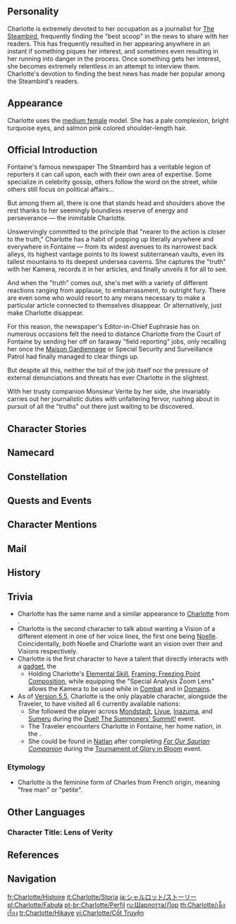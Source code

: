 {{CharacterTabs}}
{{Quote|Indefatigable reporter of The Steambird, constantly on the hunt for the "truth."|Description from the Official Website<ref>Official Genshin Impact Website: [https://genshin.hoyoverse.com/en/character/Fontaine?char=5 Charlotte]</ref>}}
==Personality==
{{Quote|Indefatigable reporter of The Steambird, constantly on the hunt for the "truth."|In-game character attributes and profile page text}}
Charlotte is extremely devoted to her occupation as a journalist for [[The Steambird]], frequently finding the "best scoop" in the news to share with her readers. This has frequently resulted in her appearing anywhere in an instant if something piques her interest, and sometimes even resulting in her running into danger in the process. Once something gets her interest, she becomes extremely relentless in an attempt to interview them. Charlotte's devotion to finding the best news has made her popular among the Steambird's readers.

==Appearance==
{{See also|"All Is Overt Through My Lens"}}
<!-- Keep appearance section short and concise. Limit to 3-4 sentences. Outfits should be described on the outfit pages. -->
Charlotte uses the [[:Category:Medium Female Characters|medium female]] model. She has a pale complexion, bright turquoise eyes, and salmon pink colored shoulder-length hair.

==Official Introduction==
<!-- Article from Hoyolab -->
{{Official Introduction
|title     = Your credible source of the unbelievable truth!
|link      = https://www.hoyolab.com/article/21858357
|character = Charlotte
}}
{{Quote|...Euphrasie, three days ago, one of your journalists secretly followed a suspect all the way from the Court of Fontaine to Romaritime Harbor, and almost ended up being tied up and thrown into the sea by a gang of criminals. Whether or not there's any truth in the notion that 'nearer to the action is closer to the truth,' surely Miss Charlotte doesn't value her reports more than she does her own life?|Yet another exasperated exchange between Captain [[Chevreuse]] of the Special Security and Surveillance Patrol and [[Euphrasie]], Editor-in-Chief of The Steambird}}
Fontaine's famous newspaper The Steambird has a veritable legion of reporters it can call upon, each with their own area of expertise. Some specialize in celebrity gossip, others follow the word on the street, while others still focus on political affairs...

But among them all, there is one that stands head and shoulders above the rest thanks to her seemingly boundless reserve of energy and perseverance &mdash; the inimitable Charlotte.

Unswervingly committed to the principle that "nearer to the action is closer to the truth," Charlotte has a habit of popping up literally anywhere and everywhere in Fontaine &mdash; from its widest avenues to its narrowest back alleys, its highest vantage points to its lowest subterranean vaults, even its tallest mountains to its deepest undersea caverns. She captures the "truth" with her Kamera, records it in her articles, and finally unveils it for all to see.

And when the "truth" comes out, she's met with a variety of different reactions ranging from applause, to embarrassment, to outright fury. There are even some who would resort to any means necessary to make a particular article connected to themselves disappear. Or alternatively, just make Charlotte disappear.

For this reason, the newspaper's Editor-in-Chief Euphrasie has on numerous occasions felt the need to distance Charlotte from the Court of Fontaine by sending her off on faraway "field reporting" jobs, only recalling her once the [[Maison Gardiennage]] or Special Security and Surveillance Patrol had finally managed to clear things up.

But despite all this, neither the toil of the job itself nor the pressure of external denunciations and threats has ever {{sic|phased}} Charlotte in the slightest.

With her trusty companion Monsieur Verite by her side, she invariably carries out her journalistic duties with unfaltering fervor, rushing about in pursuit of all the "truths" out there just waiting to be discovered.

==Character Stories==
{{Character Story
|title1        = Character Details
|text1         = <p>In the Court of Fontaine, a new "story" is born every minute.</p><!--
              --><p>For example, [[Romaritime Harbor]] might suddenly swell with new ships, crewed by sailors of obviously non-Fontainian origin. Some fishmonger in [[Poisson]] might suddenly buy three months' worth of fish in a single month, or countless flyers boasting of a certain place where especially delicious fish can be found might suddenly appear in the Court...</p><!--
              --><p>In the eyes of a mediocre reporter or ordinary city folk, these are "independent" tales, just like there will always be waves rippling across the sea's surface &mdash; such ordinary events are barely worth paying attention to at all.</p><!--
              --><p>Clumsier journalists might even chase these waves, and dispiritedly end up merely following the wave's patterns, constantly pumping out "surface-level stories" of little interest.</p><!--
              --><p>But in Charlotte's eyes, these waves are but the superficial representation of other forces. What is causing them to crest and break? That is the story she seeks.</p><!--
              --><p>Perhaps it is the wild winds wailing over the surface, or perhaps they are due to the [[Thalatta Submarine Canyon]]'s complex seabed topography. Of course, you can't rule out the possibility of tremors from the [[Elton Trench]] either...</p><!--
              --><p>These stories are the "deep dives" Charlotte desires.</p><!--
              --><p>A reporter should be an agile "seeker" &mdash; not a mere gauche "recorder."</p><!--
              --><p>This, then, is Charlotte's "work doctrine."</p><!--
              --><p>As to how she avoids being swept up in her "deep dives"... well, that's up to Euphrasie and her fellow citizens!</p>
|mention1      = Euphrasie

|title2        = Character Story 1
|friendship2   = 2
|text2         = <p>Charlotte was fascinated with the world around her from a young age.</p><!--
              --><p>The first [[Rainbow Rose]] that bloomed in the yard come spring, exceeding all others in vibrance. The children gladly padding about in puddles on the leaf-strewn streets after a storm and their hapless laughing families. The beauty of a solitary shell on the seashore, and the tiny crab surveying the world from underneath. The [[Blubber Profiterole]] she had with her family on her birthday, and the ever-so-slightly-too-deep color of the cream...</p><!--
              --><p>To most, a flower is a flower, a shell is a shell, and a Profiterole is still a Profiterole even if it is a bit too sweet &mdash; that's just how the world is.</p><!--
              --><p>But to Charlotte, these hidden "details" &mdash; only visible out of the corners of her eyes &mdash; are essential to understanding the world.</p><!--
              --><p>Charlotte's father, a seasoned reporter and professional nature photographer, noticed his daughter's interest in and knack for "observation." Thus, on her tenth birthday, he gave her a custom-made Kamera, its dimensions and the positions of its buttons built specially for her.</p><!--
              --><p>"Not all people are attentive enough to seek out and observe subtle differences, but this, Charlotte, is your unique talent."</p><!--
              --><p>Those were the words of her father, the "Reporter of the Idylls," Galanopoulo.</p><!--
              --><p>From then on, there was a little junior reporter by the senior reporter's side. This father-daughter tag team could be found on streets wide and narrow, forests and rivers alike, raising two Kameras, one large and one small, taking countless still images of moving beauty.</p><!--
              --><p>Even though their "interviews" always caused the gentle yet strict Mrs. Gagnepetit to nag them incessantly, Charlotte's laughter never failed to be the quickest way to make her mother stop. And as for her soiled clothes and dirtied hat, those were left to the ever-capable Mr. Galanopoulo.</p><!--
              --><p>To her, the whole world is a giant treasure trove.</p><!--
              --><p>And those pictures, for their part, are her special treasure maps.</p>
|mention2      = Galanopoulo

|title3        = Character Story 2
|friendship3   = 3
|text3         = <p>Galanopoulo always emphasized one thing to Charlotte:</p><!--
              --><p>"A picture of sufficiently great beauty cannot be ignored."</p><!--
              --><p>With her consent, he sent the photos they'd taken to The Steambird. The editors were quickly taken with their photos &mdash; especially Charlotte's &mdash; and profusely praised Galanopoulo's ever-improving photography skills, reserving, just as before, prime placement for them in their publication.</p><!--
              --><p>Those pictures caused quite the stir when they were published, with critics stumbling over each other to flatter them, and newspaper hobbyists fighting to get copies to make their clipping collections yet more colorful and vivid.</p><!--
              --><p>But when both critics or fellow journalists came calling and asked how Galanopoulo advanced his aesthetic sensibilities by leaps and bounds...</p><!--
              --><p>The veteran reporter lightly pushed Charlotte forward, saying calmly: "Ah, such pictures are beyond me. It's all my daughter's handiwork!"</p><!--
              --><p>The experienced, learned ladies and gentlemen who had come knocking could not but fall silent first, before expressing surprise, and then beginning to whisper amongst themselves and even venturing a few questions.</p><!--
              --><p>Charlotte blinked. The bewildered adults before her seemed every bit like little insects searching for shelter in a storm, waving their antennae this way and that, crying "Where are the leaves? Where are the leaves?"</p><!--
              --><p>"Hey, everyone, look this way!"</p><!--
              --><p>The young child's cry caused them to collectively leap out of their worn skins, and everyone turned to look, only to be greeted by a custom-made Kamera and the click of a shutter.</p><!--
              --><p>In that moment, all of it was captured on film &mdash; the furrowed brows, quirked lips, red faces, tangled hair, and waving arms, perfectly encapsulating those panicked bugs in the storm.</p><!--
              --><p>The little reporter patted her Kamera and smiled toothily.</p><!--
              --><p>"I'll call this one... 'No, No, That Won't Do!'"</p>
|mention3      = Galanopoulo

|title4        = Character Story 3
|friendship4   = 4
|text4         = <p>After Charlotte's extraordinary photography skills had made her famous, she began receiving frequent visits from manuscript writers, magazine editors, news clipping collectors, and her father's reporter colleagues. Even Euphrasie, the Editor-in-Chief of The Steambird, was amongst them.</p><!--
              --><p>Euphrasie was straightforward about her intent. She hoped that Charlotte would agree to become a "special correspondent" &mdash; someone who would conduct interviews and write articles in addition to taking photographs.</p><!--
              --><p>...However, her father, despite his usual mild temperament, was strongly against it. He did not wish for his daughter to associate with those kinds of people, either full of ulterior motives or hypocrites.</p><!--
              --><p>"Nature is fierce, but it is honest. Storms don't loose their fury without reason, nor do beasts bare their fangs without cause."</p><!--
              --><p>"But people lie &mdash; they always do. A Kamera can only capture their faces, but the lens cannot target their hearts."</p><!--
              --><p>He would respect Charlotte's decision, of course, but he preferred that Charlotte live a simpler, happier life, without sinking into the morass of humanity.</p><!--
              --><p>To Charlotte, this world was a treasure trove, and pictures her treasure maps.</p><!--
              --><p>But for the first time, she came to realize that this trove still harbored undiscovered "truths."</p><!--
              --><p>These truths were not themselves treasures, but were more akin to a procession of dark memories. Intentionally hidden, discarded, disguised, and then abandoned, with those having done so wishing that they would never be discovered, and that all events connected to them would simply end right there.</p><!--
              --><p>Charlotte knew that she could find them. She could dig up these truths, like digging tulip bulbs in a garden, like leading hermit crabs out of their shells, like finding pinecones hidden by squirrels.</p><!--
              --><p>...But she also felt like a bird glimpsing an onrushing flash flood, a cave rat foreseeing an earthquake, or a fish sensing a coming tsunami.</p><!--
              --><p>With great ability comes great responsibility.</p><!--
              --><p>One with the talent for uncovering "truth" was also responsible for bringing the "truth" to light.</p><!--
              --><p>The only question was, did she have the courage to do so?</p><!--
              --><p>Her parents responded with silence, for they knew that their daughter had already made her choice. Charlotte was old enough, and all birds are destined to spread their wings and leave the nest someday.</p><!--
              --><p>The next morning, Euphrasie went to work as usual, and there, waiting for her at the entrance to The Steambird, she saw Charlotte, ready with her Kamera and notepad.</p><!--
              --><p>"Welcome to The Steambird, Charlotte."</p><!--
              --><p>Euphrasie extended a hand.</p><!--
              --><p>"I believe the next La Verite Prize is yours to win."</p>
|mention4      = Galanopoulo,Euphrasie

|title5        = Character Story 4
|friendship5   = 5
|text5         = <p>The La Verite Prize, established and funded by The Steambird, is the most prestigious prize a Fontainian reporter can win.</p><!--
              --><p>Only the best of the best have ever won it: Hirailles and her tireless reporting on the investigative work of the Maison Gardiennage, the solitary Hobereau and his marine life photography honed over decades living by the sea, and of course, Dieuleveux, famed for his unbending, straight-talking nature, to the point where all threats and criticism simply bounced off his hide, never causing his quill to waver in the slightest.</p><!--
              --><p>And of course, the renowned genius reporter, Charlotte, has long since joined their storied number. In fact, her reporting stands out so far above the rest that she has won the prize several times in a row.</p><!--
              --><p>Critics have lavished her with praise, lauding her "unequaled sense of composition," "incomparably fresh angles," "unquestionable impartiality," and "unparalleled flair"...</p><!--
              --><p>Detractors, on the other hand, believe that her successive triumphs are the result of collusion between The Steambird and the prize selection committee. How could such a young and unorthodox reporter be showered with glory, if not so the newspaper employing her could also bask in that glow? And why else would she be so close to the committee members, anyway?</p><!--
              --><p>Even so, her talents are beyond doubt. As another round of selection for the La Verite prize drew near, all her colleagues believed that she was guaranteed to emerge victorious once again.</p><!--
              --><p>They'd seen how she infiltrated the haunts of criminal rings alone and secretly visited illegal sweatshops... For report after report, Charlotte had braved unspeakable dangers and endured unimaginable hardships to bring the truth to readers... Whether it be in her professional dedication to the profession, her masterful manuscripts, or her attitude toward reporting, Charlotte was worthy of the committee's favor.</p><!--
              --><p>The question on everyone's minds, really &mdash; especially those of the sponsors &mdash; was "Which one of her reports will she submit to the committee?"</p><!--
              --><p>It would, after all, be her ticket to the La Verite Prize, and that would make it a collectors' item of... considerable value, surely.</p><!--
              --><p>But to everyone's astonishment, Charlotte unexpectedly declared that her submission would be a brand-new, never-before-published report, one that would reveal some heretofore unrivaled "truth."</p><!--
              --><p>Dear readers, to find out, please subscribe to The Steambird and look out for tomorrow's headline!</p>
|mention5      = 

|title6        = Character Story 5
|friendship6   = 6
|text6         = <p>"Prestige Prize Proved Perniciously Partial &mdash; The Real La Verite."</p><!--
              --><p>This was the headline on the day the award was to be announced.</p><!--
              --><p>In it, Charlotte detailed the various monetary dealings that the long-serving members of the La Verite Award selection committee had engaged in over the previous decade, various inequities in their judgments, and provided an exhaustive list of reporters and reports who had been done dirty in the process.</p><!--
              --><p>Her report caused an uproar in the Court of Fontaine, with countless reporters surging to the committee offices &mdash; Charlotte, of course, among them.</p><!--
              --><p>Amidst a broadside of shutter clicks, Charlotte unleashed a barrage of meticulously-prepared questions from a thick notebook at the dumbstruck committee members, one after another. Red and shame-faced, the gentlemen flapped their clumsy lips as best they could, only to produce explications akin to porous cheese. In the end, they had to declare the questions out of order and in violation of normal procedure, before fleeing right before the gathered reporters' eyes.</p><!--
              --><p>Charlotte's "report" had barely begun, though.</p><!--
              --><p>She continued publishing articles concerning the La Verite Award in The Steambird, even directing her pen against certain figures in the newspaper itself who had been connected to the La Verite selection committee, laying out the manner in which they had recommended reporters with whom they shared beneficial arrangements for awards, and how those reporters had returned the favors...</p><!--
              --><p>Charlotte's articles swept through the Fontainian media world like a tidal wave, and in response to public outcry, the Maison Gardiennage declared an official inquiry into the Award, suspending its activities and investigating all suspicious awardees.</p><!--
              --><p>Charlotte, for her part, temporarily lived inside The Steambird's offices, with all prospective visitors "wanting a word with her" being turned away by Euphrasie with extreme prejudice. It reached the point where the Maison Gardiennage even dispatched a guard detail to the newspaper's office entrance.</p><!--
              --><p>With her own hand Charlotte had lifted a huge stone that none had wanted to peek under, and the creepy crawlies that had lurked in its cracks and crevices now had to face the searing sunlight of the "truth."</p><!--
              --><p>The Maison Gardiennage's investigation concluded three months later. Judges who had given unjust judgment, contestants who had contended to win glory undeserved, and editors who sought to edify themselves all received their just deserts.</p><!--
              --><p>The La Verite Award selection committee was also wholly reorganized, now under various forms of new oversight. Once this was complete, the first thing they did was to give Charlotte the now utterly discredited award.</p><!--
              --><p>Of course, the trophy was but dead dross to her.</p><!--
              --><p>The real honor she had received was that the "truth" she had revealed in her report &mdash; and the ones that followed in its wake, of course &mdash; now shone in the sun.</p>
|mention6      = Euphrasie

|title7        = "Monsieur Verite"
|friendship7   = 4
|text7         = <p>A gift to Charlotte from her father that she carries with her to this day.</p><!--
              --><p>Though he still didn't wish for her to take on such complicated work, her father respected her decision to formally accept the job of being a special correspondent for The Steambird.</p><!--
              --><p>He commissioned a friend skilled with machinery and modifying Kameras, and made extensive modifications to that small Kamera.</p><!--
              --><p>For example: Making it easier to switch out the film canisters such that Charlotte could swap film with only one hand, or making the photographic compartment water, fire, impact, and explosion-proof, to the point that the Kamera's exterior casing could be utterly destroyed, yet the compartment containing the film would remain intact and unharmed...</p><!--
              --><p>Her father insisted on numerous modifications to which his friend initially opined, "This isn't necessary, is it...?" with a bitter smile. Nevertheless, in the end they agreed to make the modifications, including a high-powered loudspeaker that, when activated, unleashed an ear-splitting alarm, as well as a hidden self-defense system on the Kamera's side that ejected a concealed knife outward at high speed when the right button was pressed...</p><!--
              --><p>They also included "a shutter delay device," a "lens self-coupling setup," and more...</p><!--
              --><p>All the concerns and worries of her father were installed into the device along with all manner of contraptions, transforming it into an ever-reliable, unequaled super Kamera that reflected its owner perfectly.</p><!--
              --><p>And when the modifications were finished, Charlotte gave it a new name &mdash; "Verite."</p><!--
              --><p>Meaning, of course, "truth."</p>
|mention7      = 

|title8        = Vision
|friendship8   = 6
|text8         = <p>Charlotte does not, in fact, really know just when she obtained her Vision.</p><!--
              --><p>Previously, she had been penning a new piece about problems in how salvage divers were treated, and had gone to interview Dollander, who employed a great number of said divers. The chubby-faced man did not seem keen on speaking the truth, and indeed was only interested in answering any questions insofar as he might redirect them. The divers he employed, too, proved quite tight-lipped.</p><!--
              --><p>Despite the serious damage that had been done to their lungs and eardrums, the long work hours exhausting them utterly, the decrepit divesuits they used, and the inedible food, they held their silence in front of Dollander. Their smug boss smiled triumphantly at her lack of progress.</p><!--
              --><p>By the next day, Charlotte had procured a divesuit through personal connections and was ready to get close to the divers in secret as they worked, and use her Kamera to capture Dollander's ill-treatment of them firsthand. They were in a titanic undersea rift, a place where it was completely forbidden to work according to Fontainian diving regulations.</p><!--
              --><p>After that, Charlotte did not appear at work for a good long while. All the other Steambird reporters saw was a stream of Maison Gardiennage officers coming in and out of the office, with Euphrasie uncharacteristically ruffled, working late into the night every day.</p><!--
              --><p>Some reporters said that they saw someone dressed in outmoded clothes, drenched and shivering as they squatted at the office entrance.</p><!--
              --><p>Some said that an undersea earthquake had occurred in the Thalatta Submarine Canyon, where divers employed by some fellow named Dollander had been working, and that they had avoided injury by the skin of their teeth.</p><!--
              --><p>Some other reporters even said that this Dollander had secretly put out a bounty for a Kamera that was said to contain pictures important to him.</p><!--
              --><p>Still, Charlotte did not emerge.</p><!--
              --><p>But reporters are most certainly not a passive lot. The Steambird's reporters began to act quietly and surreptitiously. Some utilized their personal connections to look into Dollander's business, while others followed the divers, and others still wrote pieces implicating Dollander...</p><!--
              --><p>With The Steambird working at full steam, it was fearsomely quick indeed, and before long an extensive report on Dollander's illicit employment practices was complete.</p><!--
              --><p>However, without any photographic evidence to corroborate the article, the reporters felt it was...</p><!--
              --><p>Just then, the doors to the main entrance were suddenly flung wide open, and in strode Charlotte, clad in rags and sans spectacles and shoes. Placing Monsieur Verite on the table, she grinned.</p><!--
              --><p>"I have the pictures right here!"</p><!--
              --><p>No questions were asked about what she'd been through. Instead, all worked as one, focusing on slotting each image into the report.</p><!--
              --><p>The next day, The Steambird headline was this &mdash; "Dollander: Undersea Scrooge," detailing his illegal employment practices, salary deductions, the harm done to the health of his employees, and other vile conduct. As for the article's author, it was listed as "The Steambird Reporters."</p><!--
              --><p>The night before that edition was to be published, Charlotte was, as always, in the printing room doing some final proofreading work.</p><!--
              --><p>When she finished reading the final word and put the manuscript down, she suddenly noticed that an icy-blue Vision had appeared beside her hand.</p><!--
              --><p>Scrutinizing it, all she could manage was to mumble a few words:</p><!--
              --><p>"I think we'll have to leave out this little detail..."</p>
|mention8      = Euphrasie
}}

==Namecard==
{{Namecard|Charlotte: Exclusive}}

==Constellation==
{{Constellation Lore|Hualina Veritas}}

==Quests and Events==
{{Quests and Events}}

==Character Mentions==
{{Character Mentions}}

==Mail==
{{Mails by Category List|noheader=1}}

==History==
{{Main|Charlotte/Lore/History}}

==Trivia==
* Charlotte has the same name and a similar appearance to [[w:c:honkaiimpact3:Charlotte|Charlotte]] from ''{{w|Honkai Impact 3rd}}''.
* Charlotte is the second character to talk about wanting a Vision of a different element in one of her voice lines, the first one being [[Noelle]]. Coincidentally, both Noelle and Charlotte want an {{Anemo}} vision over their {{Geo}} and {{Cryo}} Visions respectively.
* Charlotte is the first character to have a talent that directly interacts with a [[gadget]], the {{LL|"Special Analysis Zoom Lens"|.}}
** Holding Charlotte's [[Elemental Skill]], [[Framing: Freezing Point Composition]], while equipping the "Special Analysis Zoom Lens" allows the Kamera to be used while in [[Combat]] and in [[Domain]]s.
* As of [[Version 5.5]], Charlotte is the only playable character, alongside the Traveler, to have visited all 6 currently available nations:
** She followed the player across [[Mondstadt]], [[Liyue]], [[Inazuma]], and [[Sumeru]] during the [[Duel! The Summoners' Summit!]] event.
** The Traveler encounters Charlotte in Fontaine, her home nation, in the {{Quest|Soloist's Prologue}}.
** She could be found in [[Natlan]] after completing ''[[For Our Saurian Companion]]'' during the [[Tournament of Glory in Bloom]] event. 
<!--
===Etymology===
*

==Notes==
{{Reflist|note=1}}
-->
=== Etymology ===
* Charlotte is the feminine form of Charles from French origin, meaning "free man" or "petite". 

==Other Languages==
===Character Title: Lens of Verity===
{{Other Languages
|en      = Lens of Verity
|zhs     = 朗镜索真
|zhs_rm  = Lǎngjìng Suǒzhēn
|zht     = 朗鏡索真
|zht_rm  = Lǎngjìng Suǒzhēn
|zh_tl   = Clear Lens Seeking the Truth
|ja      = 真実を求める曇りなきモノクル
|ja_rm   = Shinjitsu wo Motomeru Kumori Naki Monokuru
|ja_tl   = Unclouded Monocle Seeking the Truth
|ko      = 진실을 쫓는 렌즈
|ko_tl   = Lens That Pursues the Truth
|es      = La Rastreadora de la Verdad
|es_tl   = The Tracker of Truth
|fr      = Œil pour la vérité
|fr_tl   = Eye for the Truth
|ru      = Объективная реальность
|ru_tl   = Objective Reality
|th      = เลนส์สะท้อนความจริง
|th_rm   = 
|th_tl   = 
|vi      = Ống Kính Sự Thật
|vi_tl   = 
|de      = Linse der Wahrheit
|de_tl   = Lens of Verity
|id      = Lens for Verity
|pt      = Lentes em Busca da Verdade
|pt_tl   = Lenses in Search of the Truth
|tr      = Hakikatin Merceği
|tr_tl   = 
|it      = Occhio per la verità
|it_tl   = Eye for the Truth
}}

==References==
{{Reflist}}

==Navigation==
{{Character Navbox|Lore}}

[[fr:Charlotte/Histoire]]
[[it:Charlotte/Storia]]
[[ja:シャルロット/ストーリー]]
[[pl:Charlotte/Fabuła]]
[[pt-br:Charlotte/Perfil]]
[[ru:Шарлотта/Лор]]
[[th:Charlotte/เนื้อเรื่อง]]
[[tr:Charlotte/Hikaye]]
[[vi:Charlotte/Cốt Truyện]]